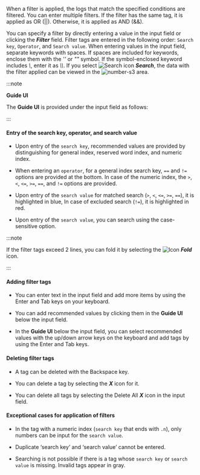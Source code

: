 When a filter is applied, the logs that match the specified conditions are filtered. You can enter multiple filters. If the filter has the same tag, it is applied as OR (||). Otherwise, it is applied as AND (&&).

You can specify a filter by directly entering a value in the input field or clicking the **_Filter_** field. Filter tags are entered in the following order: `Search key`, `Operator`, and `Search value`. When entering values in the input field, separate keywords with spaces. If spaces are included for keywords, enclose them with the _''_ or _""_ symbol. If the symbol-enclosed keyword includes _\\_, enter it as _\\\\_. If you select ![Search icon](/img/ic-search-on-press.svg) **_Search_**, the data with the filter applied can be viewed in the ![number-s3](/img/number-03.png) area.

:::note 

**Guide UI**

The **Guide UI** is provided under the input field as follows: 

<ImgLang img='log-filter-ui1.png' desc='Log filter'/>

:::

#### Entry of the search key, operator, and search value

- Upon entry of the `search key`, recommended values are provided by distinguishing for general index, reserved word index, and numeric index. 

- When entering an `operator`, for a general index search key, `==` and `!=` options are provided at the bottom. In case of the numeric index, the `>`, `<`, `<=`, `>=`, `==`, and `!=` options are provided.

- Upon entry of the `search value` for matched search (`>`, `<`, `<=`, `>=`, `==`), it is highlighted in <span class='normal'>blue</span>, In case of excluded search (`!=`), it is highlighted in <span class='vslow'>red</span>. 

- Upon entry of the `search value`, you can search using the case-sensitive option.

:::note 

If the filter tags exceed 2 lines, you can fold it by selecting the ![Icon](/img/up-arrow.svg) **_Fold_** icon.

:::

#### Adding filter tags

- You can enter text in the input field and add more items by using the Enter and Tab keys on your keyboard.

- You can add recommended values by clicking them in the **Guide UI** below the input field.

- In the **Guide UI** below the input field, you can select recommended values with the up/down arrow keys on the keyboard and add tags by using the Enter and Tab keys.

#### Deleting filter tags

- A tag can be deleted with the Backspace key.

- You can delete a tag by selecting the **_X_** icon for it.

- You can delete all tags by selecting the Delete All **_X_** icon in the input field.

#### Exceptional cases for application of filters

- In the tag with a numeric index (`search key` that ends with `.n`), only numbers can be input for the `search value`.

- Duplicate ‘search key’ and ‘search value’ cannot be entered.

- Searching is not possible if there is a tag whose `search key` or `search value` is missing. Invalid tags appear in <span class='mstop'>gray</span>.
